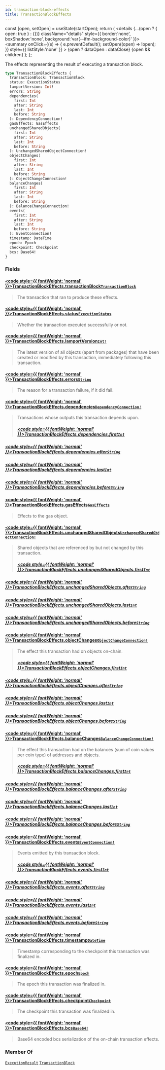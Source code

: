 ```yaml
---
id: transaction-block-effects
title: TransactionBlockEffects
---
```









  const [open, setOpen] = useState(startOpen);
  return (
    <details {...(open ? { open: true } : {})} className="details" style={{ border:'none', boxShadow:'none', background:'var(--ifm-background-color)' }}>
      <summary
        onClick={(e) => {
          e.preventDefault();
          setOpen((open) => !open);
        }}
        style={{ listStyle:'none' }}
      >
      {open ? dataOpen : dataClose}
      </summary>
      {open && children}
    </details>
  );
};








The effects representing the result of executing a transaction block.


```graphql
type TransactionBlockEffects {
  transactionBlock: TransactionBlock
  status: ExecutionStatus
  lamportVersion: Int!
  errors: String
  dependencies(
    first: Int
    after: String
    last: Int
    before: String
  ): DependencyConnection!
  gasEffects: GasEffects
  unchangedSharedObjects(
    first: Int
    after: String
    last: Int
    before: String
  ): UnchangedSharedObjectConnection!
  objectChanges(
    first: Int
    after: String
    last: Int
    before: String
  ): ObjectChangeConnection!
  balanceChanges(
    first: Int
    after: String
    last: Int
    before: String
  ): BalanceChangeConnection!
  events(
    first: Int
    after: String
    last: Int
    before: String
  ): EventConnection!
  timestamp: DateTime
  epoch: Epoch
  checkpoint: Checkpoint
  bcs: Base64!
}
```




### Fields

#### [<code style={{ fontWeight: 'normal' }}>TransactionBlockEffects.<b>transactionBlock</b></code>](#)<Bullet />[`TransactionBlock`](/references/sui-api/sui-graphql/reference/objects/transaction-block) <Badge class="badge badge--secondary" text="object"/> 
> 
> 
> The transaction that ran to produce these effects.
> 

#### [<code style={{ fontWeight: 'normal' }}>TransactionBlockEffects.<b>status</b></code>](#)<Bullet />[`ExecutionStatus`](/references/sui-api/sui-graphql/reference/enums/execution-status) <Badge class="badge badge--secondary" text="enum"/> 
> 
> 
> Whether the transaction executed successfully or not.
> 

#### [<code style={{ fontWeight: 'normal' }}>TransactionBlockEffects.<b>lamportVersion</b></code>](#)<Bullet />[`Int!`](/references/sui-api/sui-graphql/reference/scalars/int) <Badge class="badge badge--secondary" text="non-null"/> <Badge class="badge badge--secondary" text="scalar"/> 
> 
> 
> The latest version of all objects (apart from packages) that have been created or modified
> by this transaction, immediately following this transaction.
> 

#### [<code style={{ fontWeight: 'normal' }}>TransactionBlockEffects.<b>errors</b></code>](#)<Bullet />[`String`](/references/sui-api/sui-graphql/reference/scalars/string) <Badge class="badge badge--secondary" text="scalar"/> 
> 
> 
> The reason for a transaction failure, if it did fail.
> 

#### [<code style={{ fontWeight: 'normal' }}>TransactionBlockEffects.<b>dependencies</b></code>](#)<Bullet />[`DependencyConnection!`](/references/sui-api/sui-graphql/reference/objects/dependency-connection) <Badge class="badge badge--secondary" text="non-null"/> <Badge class="badge badge--secondary" text="object"/> 
> 
> 
> Transactions whose outputs this transaction depends upon.
> ##### [<code style={{ fontWeight: 'normal' }}>TransactionBlockEffects.dependencies.<b>first</b></code>](#)<Bullet />[`Int`](/references/sui-api/sui-graphql/reference/scalars/int) <Badge class="badge badge--secondary" text="scalar"/> 
> 
> 
> 
> 

##### [<code style={{ fontWeight: 'normal' }}>TransactionBlockEffects.dependencies.<b>after</b></code>](#)<Bullet />[`String`](/references/sui-api/sui-graphql/reference/scalars/string) <Badge class="badge badge--secondary" text="scalar"/> 
> 
> 
> 
> 

##### [<code style={{ fontWeight: 'normal' }}>TransactionBlockEffects.dependencies.<b>last</b></code>](#)<Bullet />[`Int`](/references/sui-api/sui-graphql/reference/scalars/int) <Badge class="badge badge--secondary" text="scalar"/> 
> 
> 
> 
> 

##### [<code style={{ fontWeight: 'normal' }}>TransactionBlockEffects.dependencies.<b>before</b></code>](#)<Bullet />[`String`](/references/sui-api/sui-graphql/reference/scalars/string) <Badge class="badge badge--secondary" text="scalar"/> 
> 
> 
> 
> 

#### [<code style={{ fontWeight: 'normal' }}>TransactionBlockEffects.<b>gasEffects</b></code>](#)<Bullet />[`GasEffects`](/references/sui-api/sui-graphql/reference/objects/gas-effects) <Badge class="badge badge--secondary" text="object"/> 
> 
> 
> Effects to the gas object.
> 

#### [<code style={{ fontWeight: 'normal' }}>TransactionBlockEffects.<b>unchangedSharedObjects</b></code>](#)<Bullet />[`UnchangedSharedObjectConnection!`](/references/sui-api/sui-graphql/reference/objects/unchanged-shared-object-connection) <Badge class="badge badge--secondary" text="non-null"/> <Badge class="badge badge--secondary" text="object"/> 
> 
> 
> Shared objects that are referenced by but not changed by this transaction.
> ##### [<code style={{ fontWeight: 'normal' }}>TransactionBlockEffects.unchangedSharedObjects.<b>first</b></code>](#)<Bullet />[`Int`](/references/sui-api/sui-graphql/reference/scalars/int) <Badge class="badge badge--secondary" text="scalar"/> 
> 
> 
> 
> 

##### [<code style={{ fontWeight: 'normal' }}>TransactionBlockEffects.unchangedSharedObjects.<b>after</b></code>](#)<Bullet />[`String`](/references/sui-api/sui-graphql/reference/scalars/string) <Badge class="badge badge--secondary" text="scalar"/> 
> 
> 
> 
> 

##### [<code style={{ fontWeight: 'normal' }}>TransactionBlockEffects.unchangedSharedObjects.<b>last</b></code>](#)<Bullet />[`Int`](/references/sui-api/sui-graphql/reference/scalars/int) <Badge class="badge badge--secondary" text="scalar"/> 
> 
> 
> 
> 

##### [<code style={{ fontWeight: 'normal' }}>TransactionBlockEffects.unchangedSharedObjects.<b>before</b></code>](#)<Bullet />[`String`](/references/sui-api/sui-graphql/reference/scalars/string) <Badge class="badge badge--secondary" text="scalar"/> 
> 
> 
> 
> 

#### [<code style={{ fontWeight: 'normal' }}>TransactionBlockEffects.<b>objectChanges</b></code>](#)<Bullet />[`ObjectChangeConnection!`](/references/sui-api/sui-graphql/reference/objects/object-change-connection) <Badge class="badge badge--secondary" text="non-null"/> <Badge class="badge badge--secondary" text="object"/> 
> 
> 
> The effect this transaction had on objects on-chain.
> ##### [<code style={{ fontWeight: 'normal' }}>TransactionBlockEffects.objectChanges.<b>first</b></code>](#)<Bullet />[`Int`](/references/sui-api/sui-graphql/reference/scalars/int) <Badge class="badge badge--secondary" text="scalar"/> 
> 
> 
> 
> 

##### [<code style={{ fontWeight: 'normal' }}>TransactionBlockEffects.objectChanges.<b>after</b></code>](#)<Bullet />[`String`](/references/sui-api/sui-graphql/reference/scalars/string) <Badge class="badge badge--secondary" text="scalar"/> 
> 
> 
> 
> 

##### [<code style={{ fontWeight: 'normal' }}>TransactionBlockEffects.objectChanges.<b>last</b></code>](#)<Bullet />[`Int`](/references/sui-api/sui-graphql/reference/scalars/int) <Badge class="badge badge--secondary" text="scalar"/> 
> 
> 
> 
> 

##### [<code style={{ fontWeight: 'normal' }}>TransactionBlockEffects.objectChanges.<b>before</b></code>](#)<Bullet />[`String`](/references/sui-api/sui-graphql/reference/scalars/string) <Badge class="badge badge--secondary" text="scalar"/> 
> 
> 
> 
> 

#### [<code style={{ fontWeight: 'normal' }}>TransactionBlockEffects.<b>balanceChanges</b></code>](#)<Bullet />[`BalanceChangeConnection!`](/references/sui-api/sui-graphql/reference/objects/balance-change-connection) <Badge class="badge badge--secondary" text="non-null"/> <Badge class="badge badge--secondary" text="object"/> 
> 
> 
> The effect this transaction had on the balances (sum of coin values per coin type) of
> addresses and objects.
> ##### [<code style={{ fontWeight: 'normal' }}>TransactionBlockEffects.balanceChanges.<b>first</b></code>](#)<Bullet />[`Int`](/references/sui-api/sui-graphql/reference/scalars/int) <Badge class="badge badge--secondary" text="scalar"/> 
> 
> 
> 
> 

##### [<code style={{ fontWeight: 'normal' }}>TransactionBlockEffects.balanceChanges.<b>after</b></code>](#)<Bullet />[`String`](/references/sui-api/sui-graphql/reference/scalars/string) <Badge class="badge badge--secondary" text="scalar"/> 
> 
> 
> 
> 

##### [<code style={{ fontWeight: 'normal' }}>TransactionBlockEffects.balanceChanges.<b>last</b></code>](#)<Bullet />[`Int`](/references/sui-api/sui-graphql/reference/scalars/int) <Badge class="badge badge--secondary" text="scalar"/> 
> 
> 
> 
> 

##### [<code style={{ fontWeight: 'normal' }}>TransactionBlockEffects.balanceChanges.<b>before</b></code>](#)<Bullet />[`String`](/references/sui-api/sui-graphql/reference/scalars/string) <Badge class="badge badge--secondary" text="scalar"/> 
> 
> 
> 
> 

#### [<code style={{ fontWeight: 'normal' }}>TransactionBlockEffects.<b>events</b></code>](#)<Bullet />[`EventConnection!`](/references/sui-api/sui-graphql/reference/objects/event-connection) <Badge class="badge badge--secondary" text="non-null"/> <Badge class="badge badge--secondary" text="object"/> 
> 
> 
> Events emitted by this transaction block.
> ##### [<code style={{ fontWeight: 'normal' }}>TransactionBlockEffects.events.<b>first</b></code>](#)<Bullet />[`Int`](/references/sui-api/sui-graphql/reference/scalars/int) <Badge class="badge badge--secondary" text="scalar"/> 
> 
> 
> 
> 

##### [<code style={{ fontWeight: 'normal' }}>TransactionBlockEffects.events.<b>after</b></code>](#)<Bullet />[`String`](/references/sui-api/sui-graphql/reference/scalars/string) <Badge class="badge badge--secondary" text="scalar"/> 
> 
> 
> 
> 

##### [<code style={{ fontWeight: 'normal' }}>TransactionBlockEffects.events.<b>last</b></code>](#)<Bullet />[`Int`](/references/sui-api/sui-graphql/reference/scalars/int) <Badge class="badge badge--secondary" text="scalar"/> 
> 
> 
> 
> 

##### [<code style={{ fontWeight: 'normal' }}>TransactionBlockEffects.events.<b>before</b></code>](#)<Bullet />[`String`](/references/sui-api/sui-graphql/reference/scalars/string) <Badge class="badge badge--secondary" text="scalar"/> 
> 
> 
> 
> 

#### [<code style={{ fontWeight: 'normal' }}>TransactionBlockEffects.<b>timestamp</b></code>](#)<Bullet />[`DateTime`](/references/sui-api/sui-graphql/reference/scalars/date-time) <Badge class="badge badge--secondary" text="scalar"/> 
> 
> 
> Timestamp corresponding to the checkpoint this transaction was finalized in.
> 

#### [<code style={{ fontWeight: 'normal' }}>TransactionBlockEffects.<b>epoch</b></code>](#)<Bullet />[`Epoch`](/references/sui-api/sui-graphql/reference/objects/epoch) <Badge class="badge badge--secondary" text="object"/> 
> 
> 
> The epoch this transaction was finalized in.
> 

#### [<code style={{ fontWeight: 'normal' }}>TransactionBlockEffects.<b>checkpoint</b></code>](#)<Bullet />[`Checkpoint`](/references/sui-api/sui-graphql/reference/objects/checkpoint) <Badge class="badge badge--secondary" text="object"/> 
> 
> 
> The checkpoint this transaction was finalized in.
> 

#### [<code style={{ fontWeight: 'normal' }}>TransactionBlockEffects.<b>bcs</b></code>](#)<Bullet />[`Base64!`](/references/sui-api/sui-graphql/reference/scalars/base-64) <Badge class="badge badge--secondary" text="non-null"/> <Badge class="badge badge--secondary" text="scalar"/> 
> 
> 
> Base64 encoded bcs serialization of the on-chain transaction effects.
> 



### Member Of

[`ExecutionResult`](/references/sui-api/sui-graphql/reference/objects/execution-result)  <Badge class="badge badge--secondary" text="object"/><Bullet />[`TransactionBlock`](/references/sui-api/sui-graphql/reference/objects/transaction-block)  <Badge class="badge badge--secondary" text="object"/>

